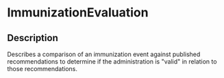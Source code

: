 # ImmunizationEvaluation
 ## Description 
 Describes a comparison of an immunization event against published recommendations to determine if the administration is "valid" in relation to those  recommendations.